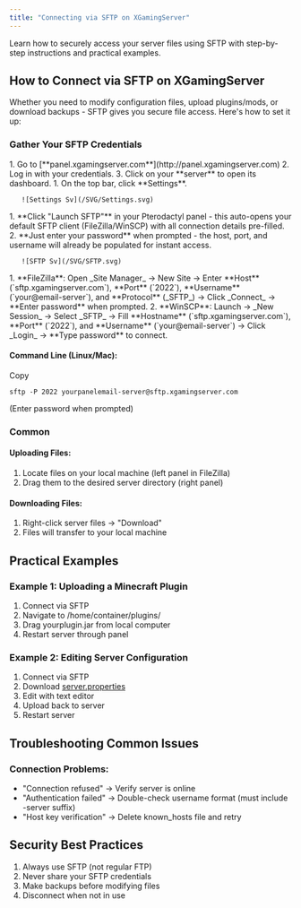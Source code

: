 ```yaml
---
title: "Connecting via SFTP on XGamingServer"
---
```


Learn how to securely access your server files using SFTP with step-by-step instructions and practical examples.

## How to Connect via SFTP on XGamingServer

Whether you need to modify configuration files, upload plugins/mods, or download backups - SFTP gives you secure file access. Here's how to set it up:

### Gather Your SFTP Credentials

<Steps>
  <Step title="Login into the Panel">
    1. Go to [**panel.xgamingserver.com**](http://panel.xgamingserver.com)
    2. Log in with your credentials.
    3. Click on your **server** to open its dashboard.
  </Step>
  <Step title="Open the Settings tab">
    1. On the top bar, click **Settings**.

       ![Settings Sv](/SVG/Settings.svg)
  </Step>
  <Step title="Connecting Via Filezilla/WinSCP Quick login">
    1. **Click "Launch SFTP"** in your Pterodactyl panel - this auto-opens your default SFTP client (FileZilla/WinSCP) with all connection details pre-filled.
    2. **Just enter your password** when prompted - the host, port, and username will already be populated for instant access.

       ![SFTP Sv](/SVG/SFTP.svg)
  </Step>
  <Step title="Manual connection on Filezilla and WinSCP">
    1. **FileZilla**: Open _Site Manager_ → New Site → Enter **Host** (`sftp.xgamingserver.com`), **Port** (`2022`), **Username** (`your@email-server`), and **Protocol** (_SFTP_) → Click _Connect_ → **Enter password** when prompted.
    2. **WinSCP**: Launch → _New Session_ → Select _SFTP_ → Fill **Hostname** (`sftp.xgamingserver.com`), **Port** (`2022`), and **Username** (`your@email-server`) → Click _Login_ → **Type password** to connect.
  </Step>
</Steps>

#### Command Line (Linux/Mac):

Copy

```
sftp -P 2022 yourpanelemail-server@sftp.xgamingserver.com
```

(Enter password when prompted)

### Common 

#### Uploading Files:

1. Locate files on your local machine (left panel in FileZilla)
2. Drag them to the desired server directory (right panel)

#### Downloading Files:

1. Right-click server files → "Download"
2. Files will transfer to your local machine

## Practical Examples

### Example 1: Uploading a Minecraft Plugin

1. Connect via SFTP
2. Navigate to /home/container/plugins/
3. Drag yourplugin.jar from local computer
4. Restart server through panel

### Example 2: Editing Server Configuration

1. Connect via SFTP
2. Download [server.properties](http://server.properties)
3. Edit with text editor
4. Upload back to server
5. Restart server

## Troubleshooting Common Issues

### Connection Problems:

- "Connection refused" → Verify server is online
- "Authentication failed" → Double-check username format (must include -server suffix)
- "Host key verification" → Delete known_hosts file and retry

### 

## Security Best Practices

1. Always use SFTP (not regular FTP)
2. Never share your SFTP credentials
3. Make backups before modifying files
4. Disconnect when not in use